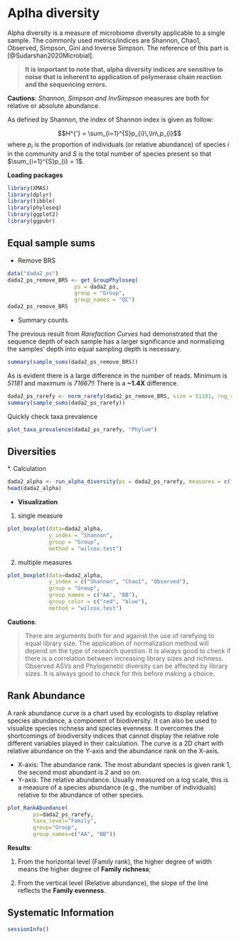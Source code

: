 # Aplha diversity

Alpha diversity is a measure of microbiome diversity applicable to a single sample.  The commonly used metrics/indices are Shannon, Chao1, Observed, Simpson, Gini and Inverse Simpson. The reference of this part is [@Sudarshan2020Microbial].

> **It is important to note that, alpha diversity indices are sensitive to noise that is inherent to application of polymerase chain reaction and the sequencing errors.** 

**Cautions**: *Shannon, Simpson and InvSimpson* measures are both for relative or absolute abundance.

As defined by Shannon, the index of Shannon index is given as follow:

$$H^{'} = \sum_{i=1}^{S}p_{i}\,\ln\,p_{i}$$
where $p_{i}$ is the proportion of individuals (or relative abundance) of species $i$ in the community and $S$ is the total number of species present so that $\sum_{i=1}^{S}p_{i} = 1$.

**Loading packages**

```R
library(XMAS)
library(dplyr)
library(tibble)
library(phyloseq)
library(ggplot2)
library(ggpubr)
```

## Equal sample sums

* Remove BRS
```r
data("dada2_ps")
dada2_ps_remove_BRS <- get_GroupPhyloseq(
                     ps = dada2_ps,
                     group = "Group",
                     group_names = "QC")
dada2_ps_remove_BRS
```

* Summary counts 

The previous result from *Rarefaction Curves* had demonstrated that the sequence depth of each sample has a larger significance and normalizing the samples' depth into equal sampling depth is necessary.


```r
summary(sample_sums(dada2_ps_remove_BRS))
```

As is evident there is a large difference in the number of reads. Minimum is _51181_ and maximum is _71667_!! There is a **~1.4X** difference.

```r
dada2_ps_rarefy <- norm_rarefy(dada2_ps_remove_BRS, size = 51181, rng_seed = 123)
summary(sample_sums(dada2_ps_rarefy))
```

Quickly check taxa prevalence
```r
plot_taxa_prevalence(dada2_ps_rarefy, "Phylum")
```



## Diversities 

*. Calculation
```r
dada2_alpha <- run_alpha_diversity(ps = dada2_ps_rarefy, measures = c("Shannon", "Chao1", "Observed")) 
head(dada2_alpha)
```


* **Visualization**

1. single measure
```r
plot_boxplot(data=dada2_alpha,
             y_index = "Shannon",
             group = "Group",
             method = "wilcox.test")
```

2. multiple measures
```r
plot_boxplot(data=dada2_alpha,
             y_index = c("Shannon", "Chao1", "Observed"),
             group = "Group",
             group_names = c("AA", "BB"),
             group_color = c("red", "blue"),
             method = "wilcox.test")
```


**Cautions**:

> There are arguments both for and against the use of rarefying to equal library size.
The application of normalization method will depend on the type of research question. It is always good to check if there is a correlation between increasing library sizes and richness. Observed ASVs and Phylogenetic diversity can be affected by library sizes. It is always good to check for this before making a choice.

## Rank Abundance

A rank abundance curve is a chart used by ecologists to display relative species abundance, a component of biodiversity. It can also be used to visualize species richness and species evenness. It overcomes the shortcomings of biodiversity indices that cannot display the relative role different variables played in their calculation.
The curve is a 2D chart with relative abundance on the Y-axis and the abundance rank on the X-axis.

* X-axis: The abundance rank. The most abundant species is given rank 1, the second most abundant is 2 and so on.
* Y-axis: The relative abundance. Usually measured on a log scale, this is a measure of a species abundance (e.g., the number of individuals) relative to the abundance of other species.

```r
plot_RankAbundance(
        ps=dada2_ps_rarefy,
        taxa_level="Family",
        group="Group",
        group_names=c("AA", "BB"))
```

**Results**:

1. From the horizontal level (Family rank), the higher degree of width means the higher degree of **Family richness**; 

2. From the vertical level (Relative abundance), the slope of the line reflects the **Family evenness**.


## Systematic Information
```r
sessionInfo()
```
